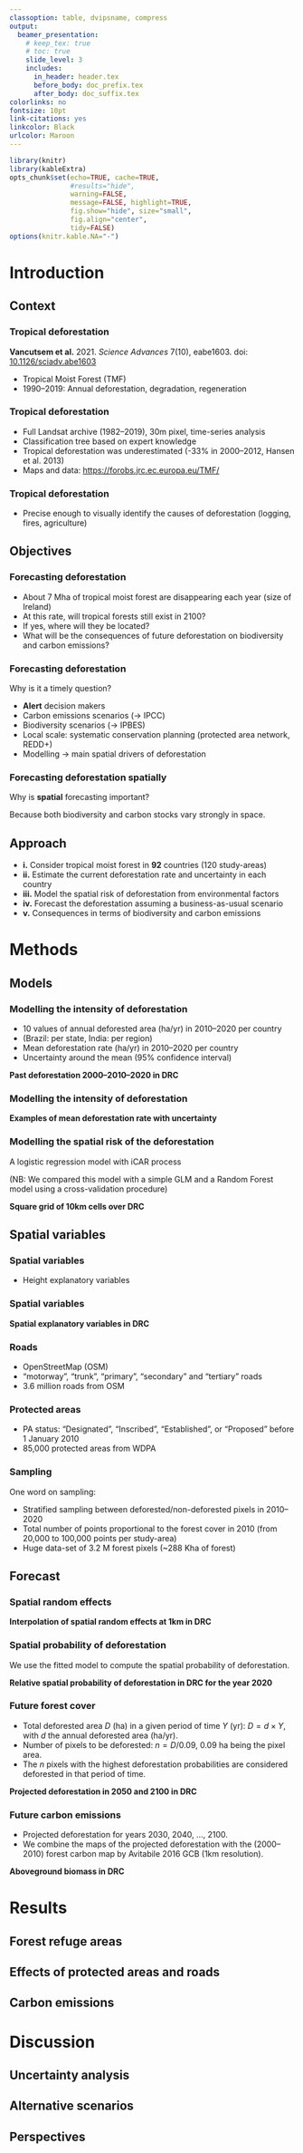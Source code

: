 ```yaml
---
classoption: table, dvipsname, compress
output: 
  beamer_presentation:
    # keep_tex: true
    # toc: true
    slide_level: 3
    includes:
      in_header: header.tex
      before_body: doc_prefix.tex
      after_body: doc_suffix.tex
colorlinks: no
fontsize: 10pt
link-citations: yes
linkcolor: Black
urlcolor: Maroon
---
```


```r
library(knitr)
library(kableExtra)
opts_chunk$set(echo=TRUE, cache=TRUE,
               #results="hide", 
               warning=FALSE,
               message=FALSE, highlight=TRUE,
               fig.show="hide", size="small",
               fig.align="center",
               tidy=FALSE)
options(knitr.kable.NA="-")
```


# Introduction

## Context

### Tropical deforestation

\centering \includegraphics[width=8cm]{figs/Vancutsem2021}

**Vancutsem et al.** 2021. _Science Advances_ 7(10), eabe1603. doi: [10.1126/sciadv.abe1603](https//doi.org10.1126/sciadv.abe1603)

- Tropical Moist Forest (TMF)
- 1990--2019: Annual deforestation, degradation, regeneration

### Tropical deforestation

- Full Landsat archive (1982--2019), 30m pixel, time-series analysis
- Classification tree based on expert knowledge
- Tropical deforestation was underestimated (-33% in 2000--2012, Hansen et al. 2013)
- Maps and data: <https://forobs.jrc.ec.europa.eu/TMF/>

\vspace{0.25cm}
\centering \includegraphics[width=\textwidth]{figs/Vancutsem2021-maps-wide}

### Tropical deforestation

- Precise enough to visually identify the causes of deforestation (logging, fires, agriculture)

\centering \includegraphics[height=0.7\textheight]{figs/Vancutsem2021-patterns}

## Objectives

### Forecasting deforestation

- About 7 Mha of tropical moist forest are disappearing each year (size of Ireland)
- At this rate, will tropical forests still exist in 2100?
- If yes, where will they be located?
- What will be the consequences of future deforestation on biodiversity and carbon emissions?

\vspace{0.5cm}
\centering \includegraphics[width=\textwidth]{figs/Vancutsem2021-maps-2100}

### Forecasting deforestation

Why is it a timely question?

- **Alert** decision makers
- Carbon emissions scenarios ($\rightarrow$ IPCC)
- Biodiversity scenarios ($\rightarrow$ IPBES)
- Local scale: systematic conservation planning (protected area network, REDD$+$)
- Modelling $\rightarrow$ main spatial drivers of deforestation

\vspace{0.10cm}
\begin{center}
\centering \includegraphics[width=0.55\textwidth]{figs/ipcc.png}\newline
IPCC scenarios
\end{center}

### Forecasting deforestation **spatially**

Why is **spatial** forecasting important?

Because both biodiversity and carbon stocks vary strongly in space.

\includegraphics[width=0.5\textwidth]{figs/Rejou2021-Floristic}
\includegraphics[width=0.40\textwidth]{figs/sm/AGB}


## Approach

- **i\.** Consider tropical moist forest in **92** countries (120 study-areas)
- **ii\.** Estimate the current deforestation rate and uncertainty in each country
- **iii\.** Model the spatial risk of deforestation from environmental factors
- **iv\.** Forecast the deforestation assuming a business-as-usual scenario
- **v\.** Consequences in terms of biodiversity and carbon emissions

\vspace{0.5cm}
\begin{center}
\includegraphics[width=0.32\textwidth]{figs/sm/study_areas_America}
\includegraphics[width=0.32\textwidth]{figs/sm/study_areas_Africa}
\includegraphics[width=0.32\textwidth]{figs/sm/study_areas_Asia}
\textbf{The 120 study areas in the 3 continents}
\end{center}

<!-- ============================================ -->
<!-- Methods -->
<!-- ============================================ -->

# Methods

## Models

### Modelling the intensity of deforestation

\bcols
\bcol{0.5\textwidth}

- 10 values of annual deforested area (ha/yr) in 2010--2020 per country
- (Brazil: per state, India: per region)
- Mean deforestation rate (ha/yr) in 2010--2020 per country
- Uncertainty around the mean (95% confidence interval)

\ecol
\bcol{0.5\textwidth}
\includegraphics[width=\textwidth]{figs/sm/fcc123}
**Past deforestation 2000--2010--2020 in DRC**
\ecol
\ecols

### Modelling the intensity of deforestation

\centering \includegraphics[width=0.8\textwidth]{figs/d_ci}

**Examples of mean deforestation rate with uncertainty**

### Modelling the spatial risk of the deforestation

\bcols
\bcol{0.5\textwidth}

A logistic regression model with iCAR process

\begin{equation*}
\begin{split}
  y_i \sim \mathcal{B}ernoulli(\theta_i)\\
  \text{logit}(\theta_i) = \alpha + X_i \beta + \rho_{j(i)}\\
  \rho_{j(i)} \sim \mathcal{N}ormal(\sum_{j^{\prime}} \rho_{j^{\prime}} / n_j,V_{\rho} / n_j)
\end{split}
\end{equation*}

\footnotesize (NB: We compared this model with a simple GLM and a Random Forest model using a cross-validation procedure)

\ecol
\bcol{0.5\textwidth}
\includegraphics[width=\textwidth]{figs/sm/grid}
**Square grid of 10km cells over DRC**
\ecol
\ecols


## Spatial variables

### Spatial variables

- Height explanatory variables

\centering \includegraphics[width=0.7\textwidth]{figs/variables-tab}

### Spatial variables

\centering \includegraphics[width=0.8\textwidth]{figs/sm/var.png}

**Spatial explanatory variables in DRC**

### Roads

- OpenStreetMap (OSM)
- "motorway", "trunk", "primary", "secondary" and "tertiary" roads
- 3.6 million roads from OSM

\centering \includegraphics[width=0.7\textwidth]{figs/sm/roads.png}

### Protected areas

- PA status: "Designated", "Inscribed", "Established", or "Proposed" before 1\textsuperscript{st} January 2010
- 85,000 protected areas from WDPA

\centering \includegraphics[width=0.7\textwidth]{figs/sm/pa.png}

### Sampling

One word on sampling:

- Stratified sampling between deforested/non-deforested pixels in 2010--2020
- Total number of points proportional to the forest cover in 2010 (from 20,000 to 100,000 points per study-area)
- Huge data-set of 3.2 M forest pixels (~288 Kha of forest)

\centering \includegraphics[width=0.7\textwidth]{figs/sm/sample.png}

## Forecast

### Spatial random effects

\centering \includegraphics[width=0.6\textwidth]{figs/sm/rho.png}

**Interpolation of spatial random effects at 1km in DRC**

### Spatial probability of deforestation

We use the fitted model to compute the spatial probability of deforestation.

\centering \includegraphics[width=0.5\textwidth]{figs/sm/prob.png}

**Relative spatial probability of deforestation in DRC for the year 2020**

### Future forest cover

- Total deforested area $D$ (ha) in a given period of time $Y$ (yr): $D=d \times Y$, with $d$ the annual deforested area (ha/yr).
- Number of pixels to be deforested: $n=D/0.09$, 0.09 ha being the pixel area.
- The $n$ pixels with the highest deforestation probabilities are considered deforested in that period of time.

\centering \includegraphics[width=0.7\textwidth]{figs/sm/fcc2050_2100.png}

**Projected deforestation in 2050 and 2100 in DRC**

### Future carbon emissions

\bcols
\bcol{0.5\textwidth}

- Projected deforestation for years 2030, 2040, ..., 2100.
- We combine the maps of the projected deforestation with the (2000--2010) forest carbon map by Avitabile 2016 GCB (1km resolution).

\ecol
\bcol{0.5\textwidth}
\includegraphics[width=\textwidth]{figs/sm/AGB}
**Aboveground biomass in DRC**
\ecol
\ecols

<!-- ============================================ -->
<!-- Results -->
<!-- ============================================ -->

# Results

## Forest refuge areas



## Effects of protected areas and roads

## Carbon emissions

<!-- ============================================ -->
<!-- Discussion -->
<!-- ============================================ -->

# Discussion

## Uncertainty analysis

## Alternative scenarios

## Perspectives